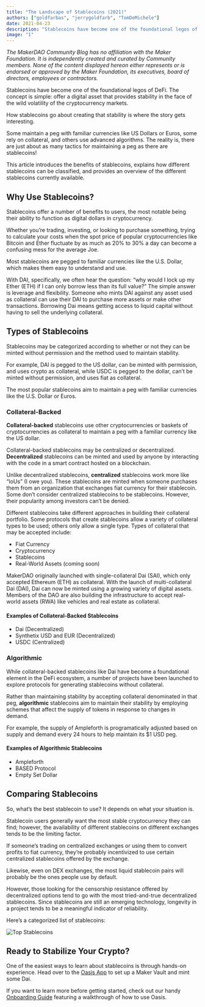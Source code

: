 ```yaml
---
title: "The Landscape of Stablecoins (2021)"
authors: ["goldfarbas", "jerrygoldfarb", "TomDeMichele"]
date: 2021-04-23
description: "Stablecoins have become one of the foundational legos of DeFi. The concept is simple: offer a digital asset that provides stability in the face of the wild volatility of the cryptocurrency markets."
image: "1"
---
```


_The MakerDAO Community Blog has no affiliation with the Maker Foundation. It is independently created and curated by Community members. None of the content displayed hereon either represents or is endorsed or approved by the Maker Foundation, its executives, board of directors, employees or contractors._

Stablecoins have become one of the foundational legos of DeFi. The concept is simple: offer a digital asset that provides stability in the face of the wild volatility of the cryptocurrency markets.

How stablecoins go about creating that stability is where the story gets interesting. 

Some maintain a peg with familiar currencies like US Dollars or Euros, some rely on collateral, and others use advanced algorithms. The reality is, there are just about as many tactics for maintaining a peg as there are stablecoins!

This article introduces the benefits of stablecoins, explains how different stablecoins can be classified, and provides an overview of the different stablecoins currently available.

## Why Use Stablecoins?

Stablecoins offer a number of benefits to users, the most notable being their ability to function as digital dollars in cryptocurrency.

Whether you’re trading, investing, or looking to purchase something, trying to calculate your costs when the spot price of popular cryptocurrencies like Bitcoin and Ether fluctuate by as much as 20% to 30% a day can become a confusing mess for the average Joe. 

Most stablecoins are pegged to familiar currencies like the U.S. Dollar, which makes them easy to understand and use.

With DAI, specifically, we often hear the question: “why would I lock up my Ether (ETH) if I can only borrow less than its full value?” The simple answer is leverage and flexibility. Someone who mints DAI against any asset used as collateral can use their DAI to purchase more assets or make other transactions. Borrowing Dai means getting access to liquid capital without having to sell the underlying collateral.

## Types of Stablecoins

Stablecoins may be categorized according to whether or not they can be minted without permission and the method used to maintain stability.

For example, DAI is pegged to the US dollar, can be minted with permission, and uses crypto as collateral, while USDC is pegged to the dollar, can’t be minted without permission, and uses fiat as collateral.

The most popular stablecoins aim to maintain a peg with familiar currencies like the U.S. Dollar or Euros. 

### Collateral-Backed

**Collateral-backed** stablecoins use other cryptocurrencies or baskets of cryptocurrencies as collateral to maintain a peg with a familiar currency like the US dollar.

Collateral-backed stablecoins may be centralized or decentralized. **Decentralized** stablecoins can be minted and used by anyone by interacting with the code in a smart contract hosted on a blockchain. 

Unlike decentralized stablecoins, **centralized** stablecoins work more like “IoUs” (I owe you). These stablecoins are minted when someone purchases them from an organization that exchanges fiat currency for their stablecoin. Some don’t consider centralized stablecoins to be stablecoins. However, their popularity among investors can’t be denied.

Different stablecoins take different approaches in building their collateral portfolio. Some protocols that create stablecoins allow a variety of collateral types to be used; others only allow a single type. Types of collateral that may be accepted include:

- Fiat Currency
- Cryptocurrency
- Stablecoins
- Real-World Assets (coming soon)

MakerDAO originally launched with single-collateral Dai (SAI), which only accepted Ethereum (ETH) as collateral. With the launch of multi-collateral Dai (DAI), Dai can now be minted using a growing variety of digital assets. Members of the DAO are also building the infrastructure to accept real-world assets (RWA) like vehicles and real estate as collateral.

#### Examples of Collateral-Backed Stablecoins

- Dai (Decentralized)
- Synthetix USD and EUR  (Decentralized)
- USDC (Centralized)

### Algorithmic

While collateral-backed stablecoins like Dai have become a foundational element in the DeFi ecosystem, a number of projects have been launched to explore protocols for generating stablecoins without collateral.

Rather than maintaining stability by accepting collateral denominated in that peg, **algorithmic** stablecoins aim to maintain their stability by employing schemes that affect the supply of tokens in response to changes in demand. 

For example, the supply of Ampleforth is programatically adjusted based on supply and demand every 24 hours to help maintain its $1 USD peg.

#### Examples of Algorithmic Stablecoins

- Ampleforth
- BASED Protocol
- Empty Set Dollar

## Comparing Stablecoins

So, what’s the best stablecoin to use? It depends on what your situation is.

Stablecoin users generally want the most stable cryptocurrency they can find; however, the availability of different stablecoins on different exchanges tends to be the limiting factor.

If someone’s trading on centralized exchanges or using them to convert profits to fiat currency, they’re probably incentivized to use certain centralized stablecoins offered by the exchange. 

Likewise, even on DEX exchanges, the most liquid stablecoin pairs will probably be the ones people use by default.

However, those looking for the censorship resistance offered by decentralized options tend to go with the most tried-and-true decentralized stablecoins. Since stablecoins are still an emerging technology, longevity in a project tends to be a meaningful indicator of reliability.

Here’s a categorized list of stablecoins:

![Top Stablecoins](https://i.ibb.co/PGN2z57/stablecoins564.png)

## Ready to Stabilize Your Crypto?

One of the easiest ways to learn about stablecoins is through hands-on experience. Head over to the [Oasis App](https://oasis.app/) to set up a Maker Vault and mint some Dai.

If you want to learn more before getting started, check out our handy [Onboarding Guide](https://community-development.makerdao.com/en/learn/vaults/vault-onboarding-guide) featuring a walkthrough of how to use Oasis.